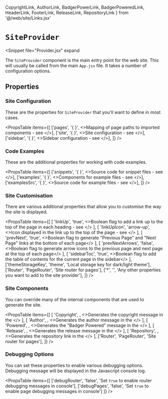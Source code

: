   CopyrightLink, AuthorLink, BadgerPowerLink, BadgerPoweredLink,
  HeaderLink, FooterLink, ReleaseLink, RepositoryLink
} from '@/web/site/Links.jsx'

# `SiteProvider`

<Snippet
  file="Provider.jsx"
  expand
>
  The `SiteProvider` component is the main entry point for the
  web site.  This will usually be called from the main `App.jsx`
  file.  It takes a number of configuration options.
</Snippet>

## Properties

### Site Configuration

These are the properties for `SiteProvider` that you'll want to define in
most cases.

<PropsTable
  items={[
    ['pages',       '{ }', <>Mapping of page paths to imported components - see <Link to="/configuration/pages" code="pages"/></>],
    ['site',        '{ }', <>Site configuration - see <Link to="/configuration/site" code="site"/></>],
    ['sidebar',     '{ }', <>Sidebar configuration - see <Link to="/configuration/sidebar" code="sidebar"/></>],
  ]}
/>

### Code Examples

These are the additional properties for working with code examples.

<PropsTable
  items={[
    ['snippets',    '{ }', <>Source code for snippet files - see <Link to="/code/snippet" code="Snippet"/></>],
    ['examples',    '{ }', <>Components for example files - see <Link to="/code/example" code="Example"/></>],
    ['examplesSrc', '{ }', <>Source code for example files - see <Link to="/code/example" code="Example"/></>],
  ]}
/>

### Site Customisation

There are various additional properties that allow you to customise the way
the site is displayed.

<PropsTable
  items={[
    [
      'linkUp',
      'true',
      <>Boolean flag to add a link up to the top of the page in each heading - see <Link to="/page/heading" code="Heading"/></>
    ],
    [
      'linkUpIcon',
      'arrow-up',
      <>Icon displayed in the link up to the top of the page - see <Link to="/page/heading" code="Heading"/></>
    ],
    [
      'prevNext',
      'true',
      <>Boolean flag to generate "Previous Page" and "Next Page" links at the bottom of each page</>
    ],
    [
      'prevNextArrows',
      'false',
      <>Boolean flag to generate arrow icons to the previous page and next page at the top of each page</>
    ],
    [
      'sidebarToc',
      'true',
      <>Boolean flag to add the table of contents for the current page in the sidebar</>
    ],
    ['themeStorageKey', 'theme', 'Local storage key for dark/light theme'],
    ['Router', 'PageRouter', 'Site router for pages'],
    ['*', '', 'Any other properties you want to add to the site provider'],
  ]}
/>

### Site Components

You can override many of the internal components that are used to generate
the site.

<PropsTable
  items={[
    [
      'Copyright',
      <CopyrightLink/>,
      <>Generates the copyright message in the <FooterLink/></>
    ],
    [
      'Author',
      <AuthorLink/>,
      <>Generates the author message in the <FooterLink/></>
    ],
    [
      'Powered',
      <BadgerPoweredLink/>,
      <>Generates the "Badger Powered" message in the <FooterLink/></>
    ],
    [
      'Release',
      <ReleaseLink/>,
      <>Generates the release message in the <FooterLink/></>
    ],
    [
      'Repository',
      <RepositoryLink/>,
      <>Generates the repository link in the <HeaderLink/></>
    ],
    ['Router', 'PageRouter', 'Site router for pages'],
  ]}
/>

### Debugging Options

You can set these properties to enable various debugging options.  Debugging
message will be displayed in the Javascript console log.

<PropsTable
  items={[
    ['debugRouter', 'false', 'Set `true` to enable router debugging messages in console'],
    ['debugPages',  'false', 'Set `true` to enable page debugging messages in console']
  ]}
/>
